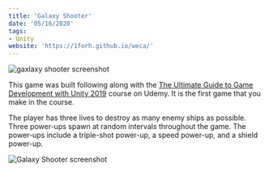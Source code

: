 ```yaml
---
title: 'Galaxy Shooter'
date: '05/16/2020'
tags:
- Unity
website: 'https://1forh.github.io/weca/'
---
```


![gaxlaxy shooter screenshot](../uploads/screen-shot-2020-05-15-at-5.04.10-pm.png)

This game was built following along with the [The Ultimate Guide to Game Development with Unity 2019](https://www.udemy.com/course/the-ultimate-guide-to-game-development-with-unity/) course on Udemy. It is the first game that you make in the course.

The player has three lives to destroy as many enemy ships as possible. Three power-ups spawn at random intervals throughout the game. The power-ups include a triple-shot power-up, a speed power-up, and a shield power-up.

![Galaxy Shooter screenshot](../uploads/screen-shot-2020-05-15-at-5.04.21-pm.png)